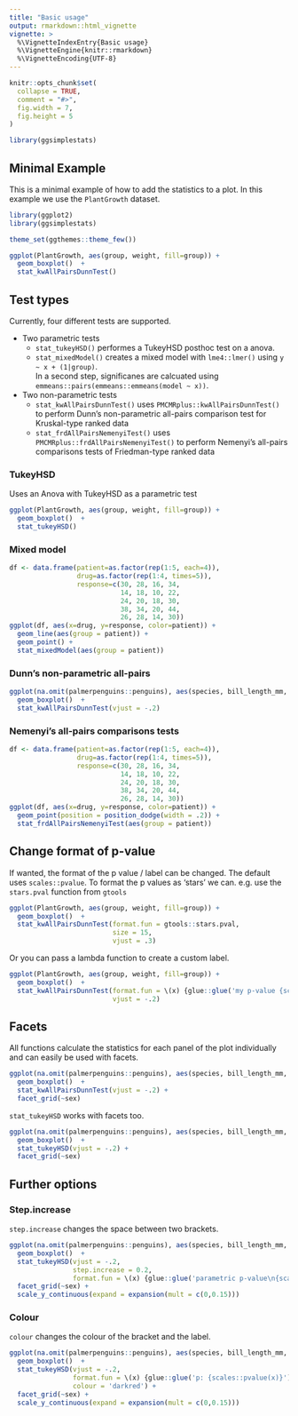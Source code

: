 ```yaml
---
title: "Basic usage"
output: rmarkdown::html_vignette
vignette: >
  %\VignetteIndexEntry{Basic usage}
  %\VignetteEngine{knitr::rmarkdown}
  %\VignetteEncoding{UTF-8}
---
```


```r
knitr::opts_chunk$set(
  collapse = TRUE,
  comment = "#>",
  fig.width = 7,
  fig.height = 5
)
```



```r
library(ggsimplestats)
```


## Minimal Example

This is a minimal example of how to add the statistics to a plot. In this example we use the `PlantGrowth` dataset.

```r
library(ggplot2)
library(ggsimplestats)

theme_set(ggthemes::theme_few())

ggplot(PlantGrowth, aes(group, weight, fill=group)) +
  geom_boxplot()  +
  stat_kwAllPairsDunnTest()
```


## Test types

Currently, four different tests are supported. 

- Two parametric tests
  - `stat_tukeyHSD()` performes a TukeyHSD posthoc test on a anova.
  - `stat_mixedModel()` creates a mixed model with  `lme4::lmer()` using `y ~ x + (1|group)`.  
     In a second step, significanes are calcuated using `emmeans::pairs(emmeans::emmeans(model ~ x))`.
- Two non-parametric tests
  - `stat_kwAllPairsDunnTest()` uses `PMCMRplus::kwAllPairsDunnTest()` to perform Dunn's non-parametric all-pairs comparison test for Kruskal-type ranked data
  - `stat_frdAllPairsNemenyiTest()` uses `PMCMRplus::frdAllPairsNemenyiTest()` to perform Nemenyi's all-pairs comparisons tests of Friedman-type ranked data


### TukeyHSD

Uses an Anova with TukeyHSD as a parametric test

```r
ggplot(PlantGrowth, aes(group, weight, fill=group)) +
  geom_boxplot()  +
  stat_tukeyHSD()
```



### Mixed model

```r
df <- data.frame(patient=as.factor(rep(1:5, each=4)),
                 drug=as.factor(rep(1:4, times=5)),
                 response=c(30, 28, 16, 34,
                            14, 18, 10, 22,
                            24, 20, 18, 30,
                            38, 34, 20, 44,
                            26, 28, 14, 30))
ggplot(df, aes(x=drug, y=response, color=patient)) +
  geom_line(aes(group = patient)) +
  geom_point() +
  stat_mixedModel(aes(group = patient))
```



### Dunn's non-parametric all-pairs

```r

ggplot(na.omit(palmerpenguins::penguins), aes(species, bill_length_mm, fill=species)) +
  geom_boxplot()  +
  stat_kwAllPairsDunnTest(vjust = -.2)

```

### Nemenyi's all-pairs comparisons tests

```r
df <- data.frame(patient=as.factor(rep(1:5, each=4)),
                 drug=as.factor(rep(1:4, times=5)),
                 response=c(30, 28, 16, 34,
                            14, 18, 10, 22,
                            24, 20, 18, 30,
                            38, 34, 20, 44,
                            26, 28, 14, 30))
ggplot(df, aes(x=drug, y=response, color=patient)) +
  geom_point(position = position_dodge(width = .2)) +
  stat_frdAllPairsNemenyiTest(aes(group = patient))
```


## Change format of p-value

If wanted, the format of the p value / label can be changed. The default uses `scales::pvalue`. To format the p values as 'stars' we can. e.g. use the `stars.pval` function from `gtools`

```r
ggplot(PlantGrowth, aes(group, weight, fill=group)) +
  geom_boxplot()  +
  stat_kwAllPairsDunnTest(format.fun = gtools::stars.pval, 
                          size = 15,
                          vjust = .3)
```

Or you can pass a lambda function to create a custom label.

```r
ggplot(PlantGrowth, aes(group, weight, fill=group)) +
  geom_boxplot()  +
  stat_kwAllPairsDunnTest(format.fun = \(x) {glue::glue('my p-value {scales::pvalue(x)}')},
                          vjust = -.2)
```


## Facets

All functions calculate the statistics for each panel of the plot individually and
can easily be used with facets.

```r

ggplot(na.omit(palmerpenguins::penguins), aes(species, bill_length_mm, fill=species)) +
  geom_boxplot()  +
  stat_kwAllPairsDunnTest(vjust = -.2) +
  facet_grid(~sex)

```


`stat_tukeyHSD` works with facets too.

```r
ggplot(na.omit(palmerpenguins::penguins), aes(species, bill_length_mm, fill=species)) +
  geom_boxplot()  +
  stat_tukeyHSD(vjust = -.2) +
  facet_grid(~sex)
```

## Further options

### Step.increase


`step.increase` changes the space between two brackets.

```r
ggplot(na.omit(palmerpenguins::penguins), aes(species, bill_length_mm, fill=species)) +
  geom_boxplot()  +
  stat_tukeyHSD(vjust = -.2,
                step.increase = 0.2,
                format.fun = \(x) {glue::glue('parametric p-value\n{scales::pvalue(x)}')}) +
  facet_grid(~sex) +
  scale_y_continuous(expand = expansion(mult = c(0,0.15)))
```


### Colour


`colour` changes the colour of the bracket and the label.

```r
ggplot(na.omit(palmerpenguins::penguins), aes(species, bill_length_mm, fill=species)) +
  geom_boxplot()  +
  stat_tukeyHSD(vjust = -.2,
                format.fun = \(x) {glue::glue('p: {scales::pvalue(x)}')},
                colour = 'darkred') +
  facet_grid(~sex) +
  scale_y_continuous(expand = expansion(mult = c(0,0.15)))
```
